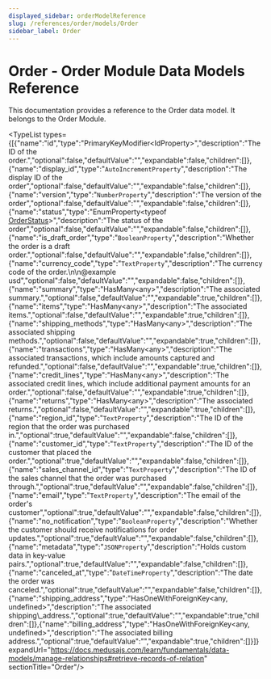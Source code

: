 ```yaml
---
displayed_sidebar: orderModelReference
slug: /references/order/models/Order
sidebar_label: Order
---
```



# Order - Order Module Data Models Reference

This documentation provides a reference to the Order data model. It belongs to the Order Module.

<SourceCodeLink link="https://github.com/medusajs/medusa/blob/9069e9279ee230384cf09c553f60ab6caa0e7012/packages/modules/order/src/models/order.ts#L124" />

<TypeList types={[{"name":"id","type":"PrimaryKeyModifier&#60;IdProperty&#62;","description":"The ID of the order.","optional":false,"defaultValue":"","expandable":false,"children":[]},{"name":"display_id","type":"`AutoIncrementProperty`","description":"The display ID of the order","optional":false,"defaultValue":"","expandable":false,"children":[]},{"name":"version","type":"`NumberProperty`","description":"The version of the order","optional":false,"defaultValue":"","expandable":false,"children":[]},{"name":"status","type":"EnumProperty&#60;typeof [OrderStatus](../../../utils/OrderUtils/enums/utils.OrderUtils.OrderStatus/page.mdx)&#62;","description":"The status of the order","optional":false,"defaultValue":"","expandable":false,"children":[]},{"name":"is_draft_order","type":"`BooleanProperty`","description":"Whether the order is a draft order.","optional":false,"defaultValue":"","expandable":false,"children":[]},{"name":"currency_code","type":"`TextProperty`","description":"The currency code of the order.\n\n@example usd","optional":false,"defaultValue":"","expandable":false,"children":[]},{"name":"summary","type":"HasMany&#60;any&#62;","description":"The associated summary.","optional":false,"defaultValue":"","expandable":true,"children":[]},{"name":"items","type":"HasMany&#60;any&#62;","description":"The associated items.","optional":false,"defaultValue":"","expandable":true,"children":[]},{"name":"shipping_methods","type":"HasMany&#60;any&#62;","description":"The associated shipping methods.","optional":false,"defaultValue":"","expandable":true,"children":[]},{"name":"transactions","type":"HasMany&#60;any&#62;","description":"The associated transactions, which include amounts captured and refunded.","optional":false,"defaultValue":"","expandable":true,"children":[]},{"name":"credit_lines","type":"HasMany&#60;any&#62;","description":"The associated credit lines, which include additional payment amounts for an order.","optional":false,"defaultValue":"","expandable":true,"children":[]},{"name":"returns","type":"HasMany&#60;any&#62;","description":"The associated returns.","optional":false,"defaultValue":"","expandable":true,"children":[]},{"name":"region_id","type":"`TextProperty`","description":"The ID of the region that the order was purchased in.","optional":true,"defaultValue":"","expandable":false,"children":[]},{"name":"customer_id","type":"`TextProperty`","description":"The ID of the customer that placed the order.","optional":true,"defaultValue":"","expandable":false,"children":[]},{"name":"sales_channel_id","type":"`TextProperty`","description":"The ID of the sales channel that the order was purchased through.","optional":true,"defaultValue":"","expandable":false,"children":[]},{"name":"email","type":"`TextProperty`","description":"The email of the order's customer","optional":true,"defaultValue":"","expandable":false,"children":[]},{"name":"no_notification","type":"`BooleanProperty`","description":"Whether the customer should receive notifications for order updates.","optional":true,"defaultValue":"","expandable":false,"children":[]},{"name":"metadata","type":"`JSONProperty`","description":"Holds custom data in key-value pairs.","optional":true,"defaultValue":"","expandable":false,"children":[]},{"name":"canceled_at","type":"`DateTimeProperty`","description":"The date the order was canceled.","optional":true,"defaultValue":"","expandable":false,"children":[]},{"name":"shipping_address","type":"HasOneWithForeignKey&#60;any, undefined&#62;","description":"The associated shipping\\_address.","optional":true,"defaultValue":"","expandable":true,"children":[]},{"name":"billing_address","type":"HasOneWithForeignKey&#60;any, undefined&#62;","description":"The associated billing address.","optional":true,"defaultValue":"","expandable":true,"children":[]}]} expandUrl="https://docs.medusajs.com/learn/fundamentals/data-models/manage-relationships#retrieve-records-of-relation" sectionTitle="Order"/>
